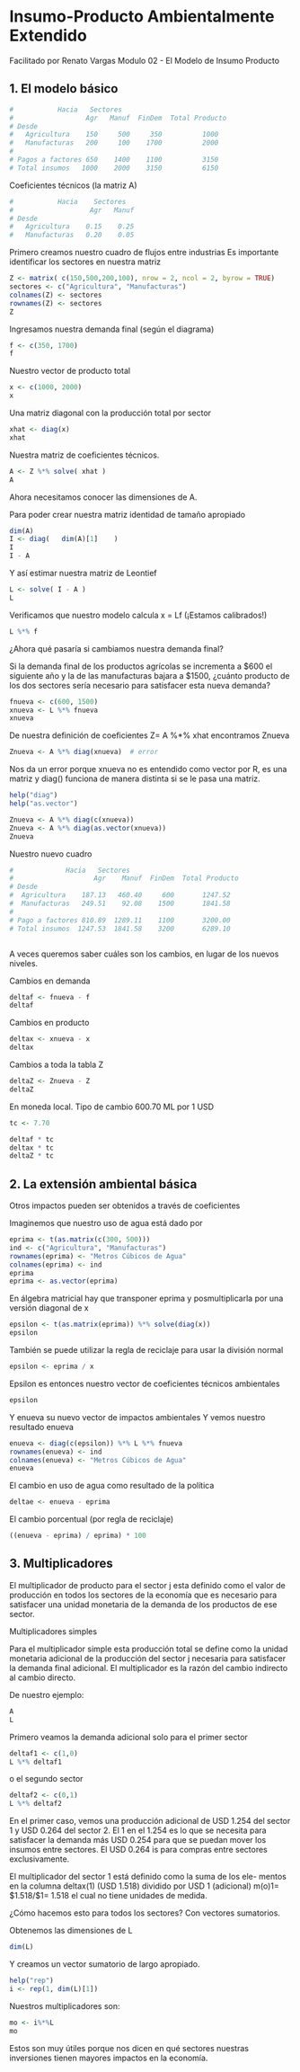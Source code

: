 # Insumo-Producto Ambientalmente Extendido
Facilitado por Renato Vargas
Modulo 02 - El Modelo de Insumo Producto

## 1. El modelo básico


```r
#           Hacia   Sectores
#                  Agr   Manuf  FinDem  Total Producto
# Desde
#   Agricultura    150     500     350          1000
#   Manufacturas   200     100    1700          2000
# 
# Pagos a factores 650    1400    1100          3150
# Total insumos   1000    2000    3150          6150 
```



Coeficientes técnicos (la matriz A) 

```r
#           Hacia    Sectores
#                   Agr   Manuf  
# Desde
#   Agricultura    0.15    0.25
#   Manufacturas   0.20    0.05

```

Primero creamos nuestro cuadro de flujos entre industrias
Es importante identificar los sectores en nuestra matriz


```r
Z <- matrix( c(150,500,200,100), nrow = 2, ncol = 2, byrow = TRUE)
sectores <- c("Agricultura", "Manufacturas")
colnames(Z) <- sectores 
rownames(Z) <- sectores
Z

```

Ingresamos nuestra demanda final (según el diagrama)

```r
f <- c(350, 1700)
f
```

Nuestro vector de producto total

```r
x <- c(1000, 2000)
x
```


Una matriz diagonal con la producción total por sector

```r
xhat <- diag(x)
xhat
```


 Nuestra matriz de coeficientes técnicos.

```r
A <- Z %*% solve( xhat )
A
```


Ahora necesitamos conocer las dimensiones de A.

Para poder crear nuestra matriz identidad de tamaño apropiado

```r
dim(A)
I <- diag(   dim(A)[1]    )
I
I - A
```



Y así estimar nuestra matriz de Leontief

```r
L <- solve( I - A )
L
```


Verificamos que nuestro modelo calcula x = Lf (¡Estamos calibrados!) 

```r
L %*% f
```


¿Ahora qué pasaría si cambiamos nuestra demanda final?

Si la demanda final de los productos agrícolas se incrementa a $600
el siguiente año y la de las manufacturas bajara a $1500,
¿cuánto producto de los dos sectores sería necesario para satisfacer
esta nueva demanda?

```r
fnueva <- c(600, 1500)
xnueva <- L %*% fnueva
xnueva
```

De nuestra definición de coeficientes Z= A %*% xhat encontramos Znueva

```r
Znueva <- A %*% diag(xnueva)  # error
```

Nos da un error porque xnueva no es entendido como vector por R, es una
matriz y diag() funciona de manera distinta si se le pasa una matriz.

```r
help("diag")
help("as.vector")

Znueva <- A %*% diag(c(xnueva))
Znueva <- A %*% diag(as.vector(xnueva))
Znueva
```


Nuestro nuevo cuadro

```r
#             Hacia   Sectores
#                    Agr    Manuf  FinDem  Total Producto
# Desde
#  Agricultura    187.13   460.40     600       1247.52
#  Manufacturas   249.51    92.08    1500       1841.58  
# 
# Pago a factores 810.89  1289.11    1100       3200.00
# Total insumos  1247.53  1841.58    3200       6289.10



```


A veces queremos saber cuáles son los cambios, en lugar
de los nuevos niveles.

Cambios en demanda
```r
deltaf <- fnueva - f
deltaf
```

Cambios en producto
```r
deltax <- xnueva - x
deltax
```

Cambios a toda la tabla Z
```r
deltaZ <- Znueva - Z
deltaZ
```


En moneda local. Tipo de cambio 600.70 ML por 1 USD

```r
tc <- 7.70

deltaf * tc
deltax * tc
deltaZ * tc
```


## 2. La extensión ambiental básica 

Otros impactos pueden ser obtenidos a través de coeficientes

Imaginemos que nuestro uso de agua está dado por
```r
eprima <- t(as.matrix(c(300, 500)))
ind <- c("Agricultura", "Manufacturas")
rownames(eprima) <- "Metros Cúbicos de Agua" 
colnames(eprima) <- ind
eprima
eprima <- as.vector(eprima)

```

En álgebra matricial hay que transponer eprima
y posmultiplicarla por una versión diagonal de x

```r
epsilon <- t(as.matrix(eprima)) %*% solve(diag(x))
epsilon
```


También se puede utilizar la regla de reciclaje para usar la división normal
```r
epsilon <- eprima / x
```


Epsilon es entonces nuestro vector de coeficientes técnicos ambientales

```r
epsilon
```

Y enueva su nuevo vector de impactos ambientales
Y vemos nuestro resultado enueva

```r
enueva <- diag(c(epsilon)) %*% L %*% fnueva
rownames(enueva) <- ind
colnames(enueva) <- "Metros Cúbicos de Agua"
enueva
```

El cambio en uso de agua como resultado de la política

```r
deltae <- enueva - eprima

```

El cambio porcentual (por regla de reciclaje)

```r
((enueva - eprima) / eprima) * 100
```




## 3. Multiplicadores

El multiplicador de producto para el sector j esta definido como
el valor de producción en todos los sectores de la economía que es
necesario para satisfacer una unidad monetaria de la demanda de los 
productos de ese sector.

Multiplicadores simples

Para el multiplicador simple esta producción total se define como
la unidad monetaria adicional de la producción del sector j 
necesaria para satisfacer la demanda final adicional.
El multiplicador es la razón del cambio indirecto al cambio directo.

De nuestro ejemplo:

```r
A
L

```

Primero veamos la demanda adicional solo para el primer sector

```r
deltaf1 <- c(1,0)
L %*% deltaf1
```

o el segundo sector

```r
deltaf2 <- c(0,1)
L %*% deltaf2
```

En el primer caso, vemos una producción adicional de USD 1.254
del sector 1 y USD 0.264 del sector 2. El 1 en el 1.254 es lo que se necesita
para satisfacer la demanda más USD 0.254 para que se puedan mover los
insumos entre sectores.
El USD 0.264 is para compras entre sectores exclusivamente.

El multiplicador  del sector 1 está definido como la suma de los ele-
mentos en la columna deltax(1) (USD 1.518) dividido por USD 1 (adicional)
m(o)1= $1.518/$1= 1.518 el cual no tiene unidades de medida.

¿Cómo hacemos esto para todos los sectores? Con vectores sumatorios.

Obtenemos las dimensiones de L
```r
dim(L)
```


Y creamos un vector sumatorio de largo apropiado.
```r
help("rep")
i <- rep(1, dim(L)[1])
```

Nuestros multiplicadores son:

```r
mo <- i%*%L
mo
```

Estos son muy útiles porque nos dicen en qué sectores nuestras inversiones
tienen mayores impactos en la economía.